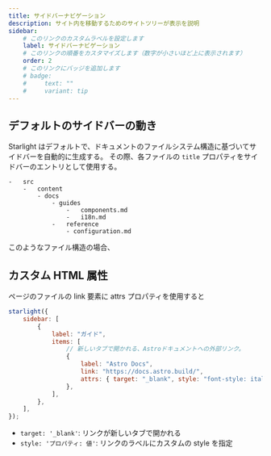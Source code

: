 ```yaml
---
title: サイドバーナビゲーション
description: サイト内を移動するためのサイトツリーが表示を説明
sidebar:
    # このリンクのカスタムラベルを設定します
    label: サイドバーナビゲーション
    # このリンクの順番をカスタマイズします（数字が小さいほど上に表示されます）
    order: 2
    # このリンクにバッジを追加します
    # badge:
    #     text: ""
    #     variant: tip
---
```



## デフォルトのサイドバーの動き

Starlight はデフォルトで、ドキュメントのファイルシステム構造に基づいてサイドバーを自動的に生成する。
その際、各ファイルの `title` プロパティをサイドバーのエントリとして使用する。

<FileTree>

    -   src
        -   content
            - docs
                - guides
                    -   components.md
                    -   i18n.md
                -   reference
                    - configuration.md

</FileTree>

このようなファイル構造の場合、

## カスタム HTML 属性

ページのファイルの link 要素に attrs プロパティを使用すると

```js {10}
starlight({
    sidebar: [
        {
            label: "ガイド",
            items: [
                // 新しいタブで開かれる、Astroドキュメントへの外部リンク。
                {
                    label: "Astro Docs",
                    link: "https://docs.astro.build/",
                    attrs: { target: "_blank", style: "font-style: italic" },
                },
            ],
        },
    ],
});
```

-   `target: '_blank'`: リンクが新しいタブで開かれる
-   `style: 'プロパティ: 値'`: リンクのラベルにカスタムの style を指定
